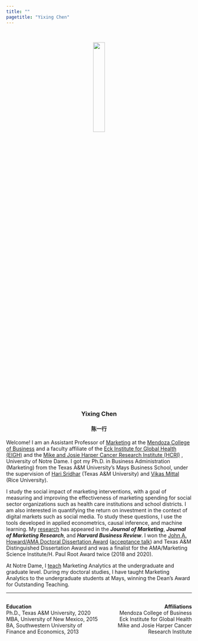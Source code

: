 ```yaml
---
title: ""
pagetitle: "Yixing Chen"
---
```


<p>&nbsp;</p> 
<center>
<img src="images/Website2 (1).png" style="width:25%">

###    Yixing Chen
####   陈一行
</center>

Welcome! I am an Assistant Professor of [Marketing](https://mendoza.nd.edu/research-faculty/academic-departments/marketing/) at the [Mendoza College of Business](https://mendoza.nd.edu/) and a faculty affiliate of the [Eck Institute for Global Health (EIGH)](https://globalhealth.nd.edu/) and the [Mike and Josie Harper Cancer Research Institute (HCRI)](https://harpercancer.nd.edu/) , University of Notre Dame. I got my Ph.D. in Business Administration (Marketing) from the Texas A&M University’s Mays Business School, under the supervision of [Hari Sridhar](https://mays.tamu.edu/directory/shriharisridhar/) (Texas A&M University) and [Vikas Mittal](https://business.rice.edu/person/vikas-mittal) (Rice University). 

I study the social impact of marketing interventions, with a goal of measuring and improving the effectiveness of marketing spending for social sector organizations such as health care institutions and school districts. I am also interested in quantifying the return on investment in the context of digital markets such as social media. To study these questions, I use the tools developed in applied econometrics, causal inference, and machine learning. My [research](research.html) has appeared in the ***Journal of Marketing***, ***Journal of Marketing Research***, and ***Harvard Business Review***. I won the [John A. Howard/AMA Doctoral Dissertation Award](https://www.ama.org/john-a-howard-ama-doctoral-dissertation-award/) ([acceptance talk](https://drive.google.com/file/d/11XeDOTi3L4zf0K81VP3sTyOgivz-lghf/view)) and Texas A&M Distinguished Dissertation Award and was a finalist for the AMA/Marketing Science Institute/H. Paul Root Award twice (2018 and 2020). 

At Notre Dame, I [teach](teaching.html) Marketing Analytics at the undergraduate and graduate level. During my doctoral studies, I have taught Marketing Analytics to the undergraduate students at Mays, winning the Dean’s Award for Outstanding Teaching.

***

<style type="text/css">
.column-left{
  float: left;
  width: 50%;
  text-align: left;
}

.column-right{
  float: right;
  width: 50%;
  text-align: right;
}
</style>


<div class="column-left">
**Education**  
Ph.D., Texas A&M University, 2020  
MBA, University of New Mexico, 2015  
BA, Southwestern University of Finance and Economics, 2013  
</div>

<div class="column-right">
**Affiliations**  
Mendoza College of Business\
Eck Institute for Global Health\
Mike and Josie Harper Cancer Research Institute

</div>


***
